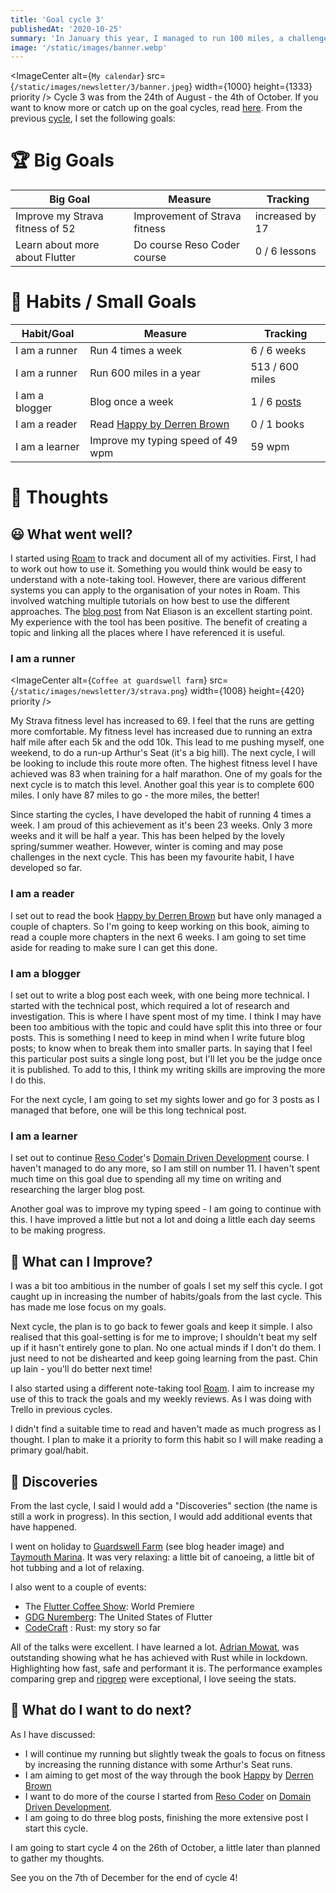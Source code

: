 ```yaml
---
title: 'Goal cycle 3'
publishedAt: '2020-10-25'
summary: 'In January this year, I managed to run 100 miles, a challenge I thought I wouldn`t complete.'
image: '/static/images/banner.webp'
---
```


<ImageCenter
  alt={`My calendar`}
  src={`/static/images/newsletter/3/banner.jpeg`}
  width={1000}
  height={1333}
  priority
/>
Cycle 3 was from the 24th of August - the 4th of October. If you want to know more
or catch up on the goal cycles, read [here](https://iainsmith.me/im-going-to-try-a-6-week-goal-habit-cycle/).
From the previous [cycle](https://iainsmith.me/goal-cycle-2/), I set the following
goals:

# 🏆 Big Goals

| Big Goal                        | Measure                       | Tracking        |
| ------------------------------- | ----------------------------- | --------------- |
| Improve my Strava fitness of 52 | Improvement of Strava fitness | increased by 17 |
| Learn about more about Flutter  | Do course Reso Coder course   | 0 / 6 lessons   |

# 🏅 Habits / Small Goals

| Habit/Goal     | Measure                                               | Tracking                             |
| -------------- | ----------------------------------------------------- | ------------------------------------ |
| I am a runner  | Run 4 times a week                                    | 6 / 6 weeks                          |
| I am a runner  | Run 600 miles in a year                               | 513 / 600 miles                      |
| I am a blogger | Blog once a week                                      | 1 / 6 [posts](https://iainsmith.me/) |
| I am a reader  | Read [Happy by Derren Brown](https://amzn.to/2IVmvWY) | 0 / 1 books                          |
| I am a learner | Improve my typing speed of 49 wpm                     | 59 wpm                               |

# 🤔 Thoughts

## 😃 What went well?

I started using [Roam](https://roamresearch.com/) to track and document all of my activities. First, I had to work out how to use it. Something you would think would be easy to understand with a note-taking tool. However, there are various different systems you can apply to the organisation of your notes in Roam. This involved watching multiple tutorials on how best to use the different approaches. The [blog post](https://www.nateliason.com/blog/roam) from Nat Eliason is an excellent starting point. My experience with the tool has been positive. The benefit of creating a topic and linking all the places where I have referenced it is useful.

### I am a runner

<ImageCenter
  alt={`Coffee at guardswell farm`}
  src={`/static/images/newsletter/3/strava.png`}
  width={1008}
  height={420}
  priority
/>

My Strava fitness level has increased to 69. I feel that the runs are getting more comfortable. My fitness level has increased due to running an extra half mile after each 5k and the odd 10k. This lead to me pushing myself, one weekend, to do a run-up Arthur's Seat (it's a big hill). The next cycle, I will be looking to include this route more often. The highest fitness level I have achieved was 83 when training for a half marathon. One of my goals for the next cycle is to match this level. Another goal this year is to complete 600 miles. I only have 87 miles to go - the more miles, the better!

Since starting the cycles, I have developed the habit of running 4 times a week. I am proud of this achievement as it's been 23 weeks. Only 3 more weeks and it will be half a year. This has been helped by the lovely spring/summer weather. However, winter is coming and may pose challenges in the next cycle. This has been my favourite habit, I have developed so far.

### I am a reader

I set out to read the book [Happy by Derren Brown](https://amzn.to/32aevHI) but have only managed a couple of chapters. So I'm going to keep working on this book, aiming to read a couple more chapters in the next 6 weeks. I am going to set time aside for reading to make sure I can get this done.

### I am a blogger

I set out to write a blog post each week, with one being more technical. I started with the technical post, which required a lot of research and investigation. This is where I have spent most of my time. I think I may have been too ambitious with the topic and could have split this into three or four posts. This is something I need to keep in mind when I write future blog posts; to know when to break them into smaller parts. In saying that I feel this particular post suits a single long post, but I'll let you be the judge once it is published. To add to this, I think my writing skills are improving the more I do this.

For the next cycle, I am going to set my sights lower and go for 3 posts as I managed that before, one will be this long technical post.

### I am a learner

I set out to continue [Reso Coder](https://resocoder.com/)'s [Domain Driven Development](https://www.youtube.com/watch?v=RMiN59x3uH0&list=PLB6lc7nQ1n4iS5p-IezFFgqP6YvAJy84U) course. I haven't managed to do any more, so I am still on number 11. I haven't spent much time on this goal due to spending all my time on writing and researching the larger blog post.

Another goal was to improve my typing speed - I am going to continue with this. I have improved a little but not a lot and doing a little each day seems to be making progress.

## 👷 What can I Improve?

I was a bit too ambitious in the number of goals I set my self this cycle. I got caught up in increasing the number of habits/goals from the last cycle. This has made me lose focus on my goals.

Next cycle, the plan is to go back to fewer goals and keep it simple. I also realised that this goal-setting is for me to improve; I shouldn't beat my self up if it hasn't entirely gone to plan. No one actual minds if I don't do them. I just need to not be dishearted and keep going learning from the past. Chin up Iain - you'll do better next time!

I also started using a different note-taking tool [Roam](https://roamresearch.com/). I aim to increase my use of this to track the goals and my weekly reviews. As I was doing with Trello in previous cycles.

I didn't find a suitable time to read and haven't made as much progress as I thought. I plan to make it a priority to form this habit so I will make reading a primary goal/habit.

## 🤩 Discoveries

From the last cycle, I said I would add a "Discoveries" section (the name is still a work in progress). In this section, I would add additional events that have happened.

I went on holiday to [Guardswell Farm](https://www.guardswell.co.uk/) (see blog header image) and [Taymouth Marina](https://www.taymouthmarina.com/). It was very relaxing: a little bit of canoeing, a little bit of hot tubbing and a lot of relaxing.

I also went to a couple of events:

- The [Flutter Coffee Show](https://twitter.com/fluttercoffee): World Premiere
- [GDG Nuremberg](https://gdg.community.dev/events/details/google-gdg-nuremberg-presents-united-states-of-flutter-unidirectional-data-flow-by-jeroen-meijer-remi-rousselet/#/): The United States of Flutter
- [CodeCraft](https://www.codecraftuk.org/index) : Rust: my story so far

All of the talks were excellent. I have learned a lot. [Adrian Mowat](https://twitter.com/mowat27?lang=en), was outstanding showing what he has achieved with Rust while in lockdown. Highlighting how fast, safe and performant it is. The performance examples comparing grep and [ripgrep](https://github.com/BurntSushi/ripgrep) were exceptional, I love seeing the stats.

## 🔁 What do I want to do next?

As I have discussed:

- I will continue my running but slightly tweak the goals to focus on fitness by increasing the running distance with some Arthur's Seat runs.
- I am aiming to get most of the way through the book [Happy](https://amzn.to/32aevHI) by [Derren Brown](http://derrenbrown.co.uk/)
- I want to do more of the course I started from [Reso Coder](https://resocoder.com/) on [Domain Driven Development](https://www.youtube.com/watch?v=RMiN59x3uH0&list=PLB6lc7nQ1n4iS5p-IezFFgqP6YvAJy84U).
- I am going to do three blog posts, finishing the more extensive post I start this cycle.

I am going to start cycle 4 on the 26th of October, a little later than planned to gather my thoughts.

See you on the 7th of December for the end of cycle 4!
